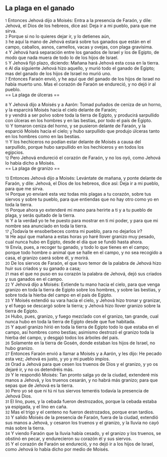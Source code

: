 == La plaga en el ganado ==

{{anchor|1}} <small>1</small> Entonces Jehová dijo a Moisés: Entra a la presencia de Faraón, y dile: Jehová, el Dios de los hebreos, dice así: Deja ir a mi pueblo, para que me sirva.<br>
{{anchor|2}} <small>2</small> Porque si no lo quieres dejar ir, y lo detienes aún,<br>
{{anchor|3}} <small>3</small> he aquí la mano de Jehová estará sobre tus ganados que están en el campo, caballos, asnos, camellos, vacas y ovejas, con plaga gravísima.<br>
{{anchor|4}} <small>4</small> Y Jehová hará separación entre los ganados de Israel y los de Egipto, de modo que nada muera de todo lo de los hijos de Israel.<br>
{{anchor|5}} <small>5</small> Y Jehová fijó plazo, diciendo: Mañana hará Jehová esta cosa en la tierra.<br>
{{anchor|6}} <small>6</small> Al día siguiente Jehová hizo aquello, y murió todo el ganado de Egipto; mas del ganado de los hijos de Israel no murió uno.<br>
{{anchor|7}} <small>7</small> Entonces Faraón envió, y he aquí que del ganado de los hijos de Israel no había muerto uno. Mas el corazón de Faraón se endureció, y no dejó ir al pueblo.<br>
== La plaga de úlceras ==

{{anchor|8}} <small>8</small> Y Jehová dijo a Moisés y a Aarón: Tomad puñados de ceniza de un horno, y la esparcirá Moisés hacia el cielo delante de Faraón;<br>
{{anchor|9}} <small>9</small> y vendrá a ser polvo sobre toda la tierra de Egipto, y producirá sarpullido con úlceras en los hombres y en las bestias, por todo el país de Egipto.<br>
{{anchor|10}} <small>10</small> Y tomaron ceniza del horno, y se pusieron delante de Faraón, y la esparció Moisés hacia el cielo; y hubo sarpullido que produjo úlceras tanto en los hombres como en las bestias.<br>
{{anchor|11}} <small>11</small> Y los hechiceros no podían estar delante de Moisés a causa del sarpullido, porque hubo sarpullido en los hechiceros y en todos los egipcios.<br>
{{anchor|12}} <small>12</small> Pero Jehová endureció el corazón de Faraón, y no los oyó, como Jehová lo había dicho a Moisés.<br>
== La plaga de granizo ==

{{anchor|13}} <small>13</small> Entonces Jehová dijo a Moisés: Levántate de mañana, y ponte delante de Faraón, y dile: Jehová, el Dios de los hebreos, dice así: Deja ir a mi pueblo, para que me sirva.<br>
{{anchor|14}} <small>14</small> Porque yo enviaré esta vez todas mis plagas a tu corazón, sobre tus siervos y sobre tu pueblo, para que entiendas que no hay otro como yo en toda la tierra.<br>
{{anchor|15}} <small>15</small> Porque ahora yo extenderé mi mano para herirte a ti y a tu pueblo de plaga, y serás quitado de la tierra.<br>
{{anchor|16}} <small>16</small> Y a la verdad yo te he puesto para mostrar en ti mi poder, y para que mi nombre sea anunciado en toda la tierra.<br>
{{anchor|17}} <small>17</small> ¿Todavía te ensoberbeces contra mi pueblo, para no dejarlos ir?<br>
{{anchor|18}} <small>18</small> He aquí que mañana a estas horas yo haré llover granizo muy pesado, cual nunca hubo en Egipto, desde el día que se fundó hasta ahora.<br>
{{anchor|19}} <small>19</small> Envía, pues, a recoger tu ganado, y todo lo que tienes en el campo; porque todo hombre o animal que se halle en el campo, y no sea recogido a casa, el granizo caerá sobre él, y morirá.<br>
{{anchor|20}} <small>20</small> De los siervos de Faraón, el que tuvo temor de la palabra de Jehová hizo huir sus criados y su ganado a casa;<br>
{{anchor|21}} <small>21</small> mas el que no puso en su corazón la palabra de Jehová, dejó sus criados y sus ganados en el campo.<br>
{{anchor|22}} <small>22</small> Y Jehová dijo a Moisés: Extiende tu mano hacia el cielo, para que venga granizo en toda la tierra de Egipto sobre los hombres, y sobre las bestias, y sobre toda la hierba del campo en el país de Egipto.<br>
{{anchor|23}} <small>23</small> Y Moisés extendió su vara hacia el cielo, y Jehová hizo tronar y granizar, y el fuego se descargó sobre la tierra; y Jehová hizo llover granizo sobre la tierra de Egipto.<br>
{{anchor|24}} <small>24</small> Hubo, pues, granizo, y fuego mezclado con el granizo, tan grande, cual nunca hubo en toda la tierra de Egipto desde que fue habitada.<br>
{{anchor|25}} <small>25</small> Y aquel granizo hirió en toda la tierra de Egipto todo lo que estaba en el campo, así hombres como bestias; asimismo destrozó el granizo toda la hierba del campo, y desgajó todos los árboles del país.<br>
{{anchor|26}} <small>26</small> Solamente en la tierra de Gosén, donde estaban los hijos de Israel, no hubo granizo.<br>
{{anchor|27}} <small>27</small> Entonces Faraón envió a llamar a Moisés y a Aarón, y les dijo: He pecado esta vez; Jehová es justo, y yo y mi pueblo impíos.<br>
{{anchor|28}} <small>28</small> Orad a Jehová para que cesen los truenos de Dios y el granizo, y yo os dejaré ir, y no os detendréis más.<br>
{{anchor|29}} <small>29</small> Y le respondió Moisés: Tan pronto salga yo de la ciudad, extenderé mis manos a Jehová, y los truenos cesarán, y no habrá más granizo; para que sepas que de Jehová es la tierra.<br>
{{anchor|30}} <small>30</small> Pero yo sé que ni tú ni tus siervos temeréis todavía la presencia de Jehová Dios.<br>
{{anchor|31}} <small>31</small> El lino, pues, y la cebada fueron destrozados, porque la cebada estaba ya espigada, y el lino en caña.<br>
{{anchor|32}} <small>32</small> Mas el trigo y el centeno no fueron destrozados, porque eran tardíos.<br>
{{anchor|33}} <small>33</small> Y salido Moisés de la presencia de Faraón, fuera de la ciudad, extendió sus manos a Jehová, y cesaron los truenos y el granizo, y la lluvia no cayó más sobre la tierra.<br>
{{anchor|34}} <small>34</small> Y viendo Faraón que la lluvia había cesado, y el granizo y los truenos, se obstinó en pecar, y endurecieron su corazón él y sus siervos.<br>
{{anchor|35}} <small>35</small> Y el corazón de Faraón se endureció, y no dejó ir a los hijos de Israel, como Jehová lo había dicho por medio de Moisés.<br>
